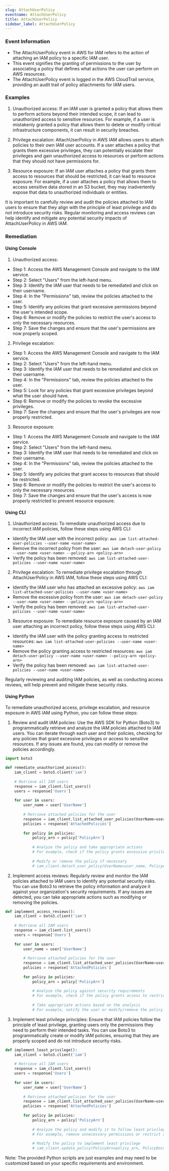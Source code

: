 ```yaml
--- 
slug: AttachUserPolicy
eventname: AttachUserPolicy
title: AttachUserPolicy
sidebar_label: AttachUserPolicy
---
```

                       
### Event Information

- The AttachUserPolicy event in AWS for IAM refers to the action of attaching an IAM policy to a specific IAM user.
- This event signifies the granting of permissions to the user by associating a policy that defines what actions the user can perform on AWS resources.
- The AttachUserPolicy event is logged in the AWS CloudTrail service, providing an audit trail of policy attachments for IAM users.


### Examples

1. Unauthorized access: If an IAM user is granted a policy that allows them to perform actions beyond their intended scope, it can lead to unauthorized access to sensitive resources. For example, if a user is mistakenly granted a policy that allows them to delete or modify critical infrastructure components, it can result in security breaches.

2. Privilege escalation: AttachUserPolicy in AWS IAM allows users to attach policies to their own IAM user accounts. If a user attaches a policy that grants them excessive privileges, they can potentially escalate their privileges and gain unauthorized access to resources or perform actions that they should not have permissions for.

3. Resource exposure: If an IAM user attaches a policy that grants them access to resources that should be restricted, it can lead to resource exposure. For example, if a user attaches a policy that allows them to access sensitive data stored in an S3 bucket, they may inadvertently expose that data to unauthorized individuals or entities.

It is important to carefully review and audit the policies attached to IAM users to ensure that they align with the principle of least privilege and do not introduce security risks. Regular monitoring and access reviews can help identify and mitigate any potential security impacts of AttachUserPolicy in AWS IAM.

### Remediation

#### Using Console

1. Unauthorized access:
- Step 1: Access the AWS Management Console and navigate to the IAM service.
- Step 2: Select "Users" from the left-hand menu.
- Step 3: Identify the IAM user that needs to be remediated and click on their username.
- Step 4: In the "Permissions" tab, review the policies attached to the user.
- Step 5: Identify any policies that grant excessive permissions beyond the user's intended scope.
- Step 6: Remove or modify the policies to restrict the user's access to only the necessary resources.
- Step 7: Save the changes and ensure that the user's permissions are now properly scoped.

2. Privilege escalation:
- Step 1: Access the AWS Management Console and navigate to the IAM service.
- Step 2: Select "Users" from the left-hand menu.
- Step 3: Identify the IAM user that needs to be remediated and click on their username.
- Step 4: In the "Permissions" tab, review the policies attached to the user.
- Step 5: Look for any policies that grant excessive privileges beyond what the user should have.
- Step 6: Remove or modify the policies to revoke the excessive privileges.
- Step 7: Save the changes and ensure that the user's privileges are now properly restricted.

3. Resource exposure:
- Step 1: Access the AWS Management Console and navigate to the IAM service.
- Step 2: Select "Users" from the left-hand menu.
- Step 3: Identify the IAM user that needs to be remediated and click on their username.
- Step 4: In the "Permissions" tab, review the policies attached to the user.
- Step 5: Identify any policies that grant access to resources that should be restricted.
- Step 6: Remove or modify the policies to restrict the user's access to only the necessary resources.
- Step 7: Save the changes and ensure that the user's access is now properly restricted to prevent resource exposure.

#### Using CLI

1. Unauthorized access: To remediate unauthorized access due to incorrect IAM policies, follow these steps using AWS CLI:

- Identify the IAM user with the incorrect policy: `aws iam list-attached-user-policies --user-name <user-name>`
- Remove the incorrect policy from the user: `aws iam detach-user-policy --user-name <user-name> --policy-arn <policy-arn>`
- Verify the policy has been removed: `aws iam list-attached-user-policies --user-name <user-name>`

2. Privilege escalation: To remediate privilege escalation through AttachUserPolicy in AWS IAM, follow these steps using AWS CLI:

- Identify the IAM user who has attached an excessive policy: `aws iam list-attached-user-policies --user-name <user-name>`
- Remove the excessive policy from the user: `aws iam detach-user-policy --user-name <user-name> --policy-arn <policy-arn>`
- Verify the policy has been removed: `aws iam list-attached-user-policies --user-name <user-name>`

3. Resource exposure: To remediate resource exposure caused by an IAM user attaching an incorrect policy, follow these steps using AWS CLI:

- Identify the IAM user with the policy granting access to restricted resources: `aws iam list-attached-user-policies --user-name <user-name>`
- Remove the policy granting access to restricted resources: `aws iam detach-user-policy --user-name <user-name> --policy-arn <policy-arn>`
- Verify the policy has been removed: `aws iam list-attached-user-policies --user-name <user-name>`

Regularly reviewing and auditing IAM policies, as well as conducting access reviews, will help prevent and mitigate these security risks.

#### Using Python

To remediate unauthorized access, privilege escalation, and resource exposure in AWS IAM using Python, you can follow these steps:

1. Review and audit IAM policies: Use the AWS SDK for Python (Boto3) to programmatically retrieve and analyze the IAM policies attached to IAM users. You can iterate through each user and their policies, checking for any policies that grant excessive privileges or access to sensitive resources. If any issues are found, you can modify or remove the policies accordingly.

```python
import boto3

def remediate_unauthorized_access():
    iam_client = boto3.client('iam')
    
    # Retrieve all IAM users
    response = iam_client.list_users()
    users = response['Users']
    
    for user in users:
        user_name = user['UserName']
        
        # Retrieve attached policies for the user
        response = iam_client.list_attached_user_policies(UserName=user_name)
        policies = response['AttachedPolicies']
        
        for policy in policies:
            policy_arn = policy['PolicyArn']
            
            # Analyze the policy and take appropriate actions
            # For example, check if the policy grants excessive privileges or access to sensitive resources
            
            # Modify or remove the policy if necessary
            # iam_client.detach_user_policy(UserName=user_name, PolicyArn=policy_arn)
```

2. Implement access reviews: Regularly review and monitor the IAM policies attached to IAM users to identify any potential security risks. You can use Boto3 to retrieve the policy information and analyze it against your organization's security requirements. If any issues are detected, you can take appropriate actions such as modifying or removing the policies.

```python
def implement_access_reviews():
    iam_client = boto3.client('iam')
    
    # Retrieve all IAM users
    response = iam_client.list_users()
    users = response['Users']
    
    for user in users:
        user_name = user['UserName']
        
        # Retrieve attached policies for the user
        response = iam_client.list_attached_user_policies(UserName=user_name)
        policies = response['AttachedPolicies']
        
        for policy in policies:
            policy_arn = policy['PolicyArn']
            
            # Analyze the policy against security requirements
            # For example, check if the policy grants access to restricted resources
            
            # Take appropriate actions based on the analysis
            # For example, notify the user or modify/remove the policy
```

3. Implement least privilege principles: Ensure that IAM policies follow the principle of least privilege, granting users only the permissions they need to perform their intended tasks. You can use Boto3 to programmatically create or modify IAM policies, ensuring that they are properly scoped and do not introduce security risks.

```python
def implement_least_privilege():
    iam_client = boto3.client('iam')
    
    # Retrieve all IAM users
    response = iam_client.list_users()
    users = response['Users']
    
    for user in users:
        user_name = user['UserName']
        
        # Retrieve attached policies for the user
        response = iam_client.list_attached_user_policies(UserName=user_name)
        policies = response['AttachedPolicies']
        
        for policy in policies:
            policy_arn = policy['PolicyArn']
            
            # Analyze the policy and modify it to follow least privilege principles
            # For example, remove unnecessary permissions or restrict access to sensitive resources
            
            # Modify the policy to implement least privilege
            # iam_client.update_policy(PolicyArn=policy_arn, PolicyDocument=new_policy_document)
```

Note: The provided Python scripts are just examples and may need to be customized based on your specific requirements and environment.


 